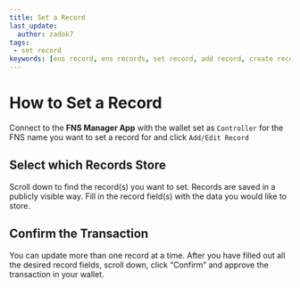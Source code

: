 ```yaml
---
title: Set a Record
last_update:
  author: zadok7
tags:
 - set record
keywords: [ens record, ens records, set record, add record, create record, update record, change record, alter record, modify record, record, records]
---
```


# How to Set a Record
Connect to the <Link to="https://app.fildomains.com"><b>FNS Manager App</b></Link> with the wallet set as `Controller` for the FNS name you want to set a record for and click `Add/Edit Record`
<BrowserWindow url="app.fildomains.com">
  <Image img="/img/howto/set-record-1.png"/>
</BrowserWindow>

## Select which Records Store
Scroll down to find the record(s) you want to set. Records are saved in a publicly visible way. Fill in the record field(s) with the data you would like to store.
<BrowserWindow url="app.fildomains.com">
  <Image img="/img/howto/set-record-2.png"/>
</BrowserWindow>

## Confirm the Transaction
You can update more than one record at a time. After you have filled out all the desired record fields, scroll down, click “Confirm” and approve the transaction in your wallet.
<BrowserWindow url="app.fildomains.com">
  <Image img="/img/howto/set-record-3.png"/>
</BrowserWindow>
